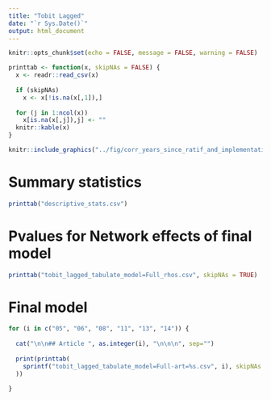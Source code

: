 ```yaml
---
title: "Tobit Lagged"
date: "`r Sys.Date()`"
output: html_document
---
```


```r
knitr::opts_chunk$set(echo = FALSE, message = FALSE, warning = FALSE)

printtab <- function(x, skipNAs = FALSE) {
  x <- readr::read_csv(x)
  
  if (skipNAs)
    x <- x[!is.na(x[,1]),]
  
  for (j in 1:ncol(x))
    x[is.na(x[,j]),j] <- ""
  knitr::kable(x)
}
```

```r
knitr::include_graphics("../fig/corr_years_since_ratif_and_implementation.png")
```


# Summary statistics

```r
printtab("descriptive_stats.csv")
```

# Pvalues for Network effects of final model

```r
printtab("tobit_lagged_tabulate_model=Full_rhos.csv", skipNAs = TRUE)
```

<!-- # Final model -->

<!-- ```{r , results='asis', comment=""} -->
<!-- for (i in c("05", "06", "08", "11", "13", "14")) { -->

<!--   cat("\n\n## Article ", as.integer(i), "\n\n\n", sep="") -->

<!--   print(printtab( -->
<!--     sprintf("tobit_lagged_tabulate_model=Imp2010_report-art=%s.csv", i), skipNAs = TRUE -->
<!--   )) -->

<!-- } -->
<!-- ``` -->

# Final model

```r
for (i in c("05", "06", "08", "11", "13", "14")) {
  
  cat("\n\n## Article ", as.integer(i), "\n\n\n", sep="")
   
  print(printtab(
    sprintf("tobit_lagged_tabulate_model=Full-art=%s.csv", i), skipNAs = TRUE
  ))
  
}
```